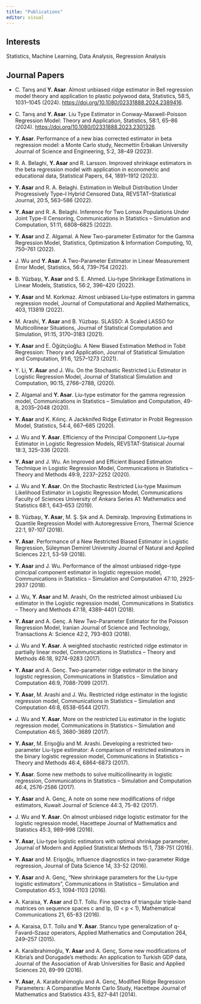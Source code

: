 ```yaml
---
title: "Publications"
editor: visual
---
```


## Interests

Statistics, Machine Learning, Data Analysis, Regression Analysis

## Journal Papers

-   C. Tanış and **Y. Asar**. Almost unbiased ridge estimator in Bell regression model theory and application to plastic polywood data, Statistics, 58:5, 1031–1045 (2024). <https://doi.org/10.1080/02331888.2024.2389416>.

-   C. Tanış and **Y. Asar**. Liu Type Estimator in Conway-Maxwell-Poisson Regression Model: Theory and Application, Statistics, 58:1, 65–86 (2024). <https://doi.org/10.1080/02331888.2023.2301326>.

-   **Y. Asar**. Performance of a new bias corrected estimator in beta regression model: a Monte Carlo study, Necmettin Erbakan University Journal of Science and Engineering, 5:2, 38–49
(2023).

-   R. A. Belaghi, **Y. Asar** and R. Larsson. Improved shrinkage estimators in the beta regression model with application in econometric and educational data, Statistical Papers, 64, 1891–1912
(2023).

-   **Y. Asar** and R. A. Belaghi. Estimation in Weibull Distribution Under Progressively Type–I Hybrid Censored Data, REVSTAT–Statistical Journal, 20:5, 563–586 (2022).

-   **Y. Asar** and R. A. Belaghi. Inference for Two Lomax Populations Under Joint Type-II Censoring, Communications in Statistics – Simulation and Computation, 51:11, 6808–6825 (2022).

-   **Y. Asar** and Z. Algamal. A New Two-parameter Estimator for the Gamma Regression Model, Statistics, Optimization & Information Computing, 10, 750–761 (2022).

-   J. Wu and **Y. Asar**. A Two-Parameter Estimator in Linear Measurement Error Model, Statistics, 56:4, 739–754 (2022).

-   B. Yüzbaşı, **Y. Asar** and S. E. Ahmed. Liu-type Shrinkage Estimations in Linear Models, Statistics, 56:2, 396–420 (2022).

-   **Y. Asar** and M. Korkmaz. Almost unbiased Liu-type estimators in gamma regression model, Journal of Computational and Applied Mathematics, 403, 113819 (2022).

-   M. Arashi, **Y. Asar** and B. Yüzbaşı. SLASSO: A Scaled LASSO for Multicollinear Situations, Journal of Statistical Computation and Simulation, 91:15, 3170–3183 (2021).

-   **Y. Asar** and E. Öğütçüoğlu. A New Biased Estimation Method in Tobit Regression: Theory
and Application, Journal of Statistical Simulation and Computation, 91:6, 1257–1273 (2021). 

-   Y. Li, **Y. Asar** and J. Wu. On the Stochastic Restricted Liu Estimator in Logistic Regression
Model, Journal of Statistical Simulation and Computation, 90:15, 2766–2788, (2020).

-   Z. Algamal and **Y. Asar**. Liu-type estimator for the gamma regression model, Communications in Statistics – Simulation and Computation, 49-8, 2035–2048 (2020).

-   **Y. Asar** and K. Kılınç. A Jackknifed Ridge Estimator in Probit Regression Model, Statistics, 54:4, 667–685 (2020).

-   J. Wu and **Y. Asar**. Efficiency of the Principal Component Liu–type Estimator in Logistic Regression Models, REVSTAT-Statisical Journal 18:3, 325–336 (2020).

-   **Y. Asar** and J. Wu. An Improved and Efficient Biased Estimation Technique in Logistic Regression Model, Communications in Statistics – Theory and Methods 49:9, 2237–2252 (2020).

-   J. Wu and **Y. Asar**. On the Stochastic Restricted Liu-type Maximum Likelihood Estimator in Logistic Regression Model, Communications Faculty of Sciences University of Ankara Series A1: Mathematics and Statistics 68:1, 643–653 (2019).

-   B. Yüzbaşı, **Y. Asar**, M. Ş. Şık and A. Demiralp. Improving Estimations in Quantile Regression Model with Autoregressive Errors, Thermal Science 22:1, 97-107 (2018).

-   **Y. Asar**. Performance of a New Restricted Biased Estimator in Logistic Regression, Süleyman Demirel University Journal of Natural and Applied Sciences 22:1, 53-59 (2018).

-   **Y. Asar** and J. Wu. Performance of the almost unbiased ridge-type principal component estimator in logistic regression model, Communications in Statistics – Simulation and Computation 47:10, 2925-2937 (2018).
               
-   J. Wu, **Y. Asar** and M. Arashi, On the restricted almost unbiased Liu estimator in the Logistic regression model, Communications in Statistics – Theory and Methods 47:18, 4389-4401 (2018).

-   **Y. Asar** and A. Genç. A New Two-Parameter Estimator for the Poisson Regression Model, Iranian Journal of Science and Technology, Transactions A: Science 42:2, 793-803 (2018). 

-   J. Wu and **Y. Asar**. A weighted stochastic restricted ridge estimator in partially linear model, Communications in Statistics – Theory and Methods 46:18, 9274-9283 (2017).

-   **Y. Asar** and A. Genç. Two-parameter ridge estimator in the binary logistic regression, Communications in Statistics – Simulation and Computation 46:9, 7088-7099 (2017).

-   **Y. Asar**, M. Arashi and J. Wu. Restricted ridge estimator in the logistic regression model, Communications in Statistics – Simulation and Computation 46:8, 6538-6544 (2017).

-   J. Wu and **Y. Asar**. More on the restricted Liu estimator in the logistic regression model, Communications in Statistics – Simulation and Computation 46:5, 3680-3689 (2017).

-   **Y. Asar**, M. Erişoğlu and M. Arashi. Developing a restricted two-parameter Liu-type estimator: A comparison of restricted estimators in the binary logistic regression model, Communications in Statistics – Theory and Methods 46:4, 6864-6873 (2017).

-   **Y. Asar**. Some new methods to solve multicollinearity in logistic regression, Communications in Statistics – Simulation and Computation 46:4, 2576-2586 (2017).

-   **Y. Asar** and A. Genç, A note on some new modifications of ridge estimators, Kuwait Journal of Science 44:3, 75-82 (2017).

-   J. Wu and **Y. Asar**. On almost unbiased ridge logistic estimator for the logistic regression model, Hacettepe Journal of Mathematics and Statistics 45:3, 989-998 (2016).

-   **Y. Asar**, Liu-type logistic estimators with optimal shrinkage parameter, Journal of Modern and Applied Statistical Methods 15:1, 738-751 (2016).

-   **Y. Asar** and M. Erişoğlu, Influence diagnostics in two-parameter Ridge regression, Journal of Data Science 14, 33-52 (2016).

-   **Y. Asar** and A. Genç, “New shrinkage parameters for the Liu-type logistic estimators”, Communications in Statistics – Simulation and Computation 45:3, 1094-1103 (2016).

-   A. Karaisa, **Y. Asar** and D.T. Tollu. Fine spectra of triangular triple-band matrices on sequence spaces c and lp, (0 < p < 1), Mathematical Communications 21, 65-83 (2016).

-   A. Karaisa, D.T. Tollu and **Y. Asar**. Stancu type generalization of q-Favard–Szasz operators, Applied Mathematics and Computation 264, 249–257 (2015).

-   A. Karaibrahimoğlu, **Y. Asar** and A. Genç, Some new modifications of Kibria’s and Dorugade’s methods: An application to Turkish GDP data, Journal of the Association of Arab Universities for Basic and Applied Sciences 20, 89-99 (2016).

-   **Y. Asar**, A. Karaibrahimoglu and A. Genç, Modified Ridge Regression Parameters: A Comparative Monte Carlo Study, Hacettepe Journal of Mathematics and Statistics 43:5, 827-841 (2014).
